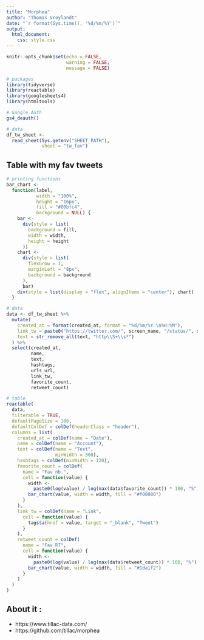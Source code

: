 ```yaml
---
title: "Morphea"
author: "Thomas Vroylandt"
date: "`r format(Sys.time(), '%d/%m/%Y')`"
output: 
  html_document:
    css: style.css
---
```


```r
knitr::opts_chunk$set(echo = FALSE,
                      warning = FALSE,
                      message = FALSE)
```

```r
# packages
library(tidyverse)
library(reactable)
library(googlesheets4)
library(htmltools)

# Google Auth
gs4_deauth()

# data
df_tw_sheet <-
  read_sheet(Sys.getenv("SHEET_PATH"),
             sheet = "tw_fav")
```

## Table with my fav tweets

<script async src="https://platform.twitter.com/widgets.js" charset="utf-8"></script>

```r
# printing functions
bar_chart <-
  function(label,
           width = "100%",
           height = "16px",
           fill = "#00bfc4",
           background = NULL) {
    bar <-
      div(style = list(
        background = fill,
        width = width,
        height = height
      ))
    chart <-
      div(style = list(
        flexGrow = 1,
        marginLeft = "8px",
        background = background
      ),
      bar)
    div(style = list(display = "flex", alignItems = "center"), chart)
  }

# data
data <- df_tw_sheet %>%
  mutate(
    created_at = format(created_at, format = "%d/%m/%Y \n%H:%M"),
    link_tw = paste0("https://twitter.com/", screen_name, "/status/", status_id),
    text = str_remove_all(text, "http\\S+\\s*")
  ) %>%
  select(created_at,
         name,
         text,
         hashtags,
         urls_url,
         link_tw,
         favorite_count,
         retweet_count)

# table
reactable(
  data,
  filterable = TRUE,
  defaultPageSize = 100,
  defaultColDef = colDef(headerClass = "header"),
  columns = list(
    created_at = colDef(name = "Date"),
    name = colDef(name = "Account"),
    text = colDef(name = "Text", 
                  minWidth = 300),
    hashtags = colDef(minWidth = 120),
    favorite_count = colDef(
      name = "Fav nb.",
      cell = function(value) {
        width <-
          paste0(log(value) / log(max(data$favorite_count)) * 100, "%")
        bar_chart(value, width = width, fill = "#f08080")
      }
    ),
    link_tw = colDef(name = "Link",
      cell = function(value) {
        tags$a(href = value, target = "_blank", "Tweet")
      }
    ),
    retweet_count = colDef(
      name = "Fav RT",
      cell = function(value) {
        width <-
          paste0(log(value) / log(max(data$retweet_count)) * 100, "%")
        bar_chart(value, width = width, fill = "#1da1f2")
      }
    )
  )
)
```

## About it :

+ https://www.tillac-data.com/
+ https://github.com/tillac/morphea
